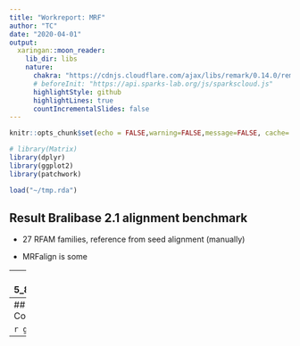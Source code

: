 ```yaml
---
title: "Workreport: MRF"
author: "TC"
date: "2020-04-01"
output:
  xaringan::moon_reader:
    lib_dir: libs
    nature:
      chakra: "https://cdnjs.cloudflare.com/ajax/libs/remark/0.14.0/remark.min.js"
      # beforeInit: "https://api.sparks-lab.org/js/sparkscloud.js"
      highlightStyle: github
      highlightLines: true
      countIncrementalSlides: false
---
```



```r
knitr::opts_chunk$set(echo = FALSE,warning=FALSE,message=FALSE, cache= TRUE, fig.align="center", fig.height=5, fig.width=9)

# library(Matrix)
library(dplyr)
library(ggplot2)
library(patchwork)

load("~/tmp.rda")

```

## Result Bralibase 2.1 alignment benchmark

- 27 RFAM families, reference from seed alignment (manually)

- MRFalign is some


---
## 5_8S_rRNA

```r
gg1
```

---
## Cobalamin

```r
gg2
```

---



